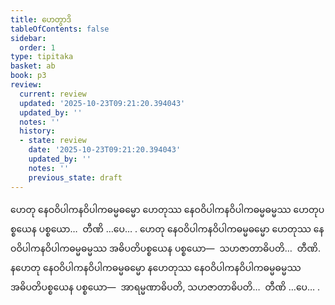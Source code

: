 ```yaml
---
title: ဟေတွာဒိ
tableOfContents: false
sidebar:
  order: 1
type: tipitaka
basket: ab
book: p3
review:
  current: review
  updated: '2025-10-23T09:21:20.394043'
  updated_by: ''
  notes: ''
  history:
  - state: review
    date: '2025-10-23T09:21:20.394043'
    updated_by: ''
    notes: ''
    previous_state: draft
---
```



<ReviewStatus review={frontmatter.review} showDetails={true} />

<HypothesisAnnotation frontmatter={frontmatter} />

<DynamicBreadcrumb />

<Division number="144" book="p3" e="ch" v="39" p="224">

<Paragraph number="253" book="p3">
ဟေတု နေဝဝိပါကနဝိပါကဓမ္မဓမ္မော ဟေတုဿ နေဝဝိပါကနဝိပါကဓမ္မဓမ္မဿ ဟေတုပစ္စယေန ပစ္စယော…  တီဏိ …ပေ… .
</Paragraph>

</Division>
<Division number="145" book="p3" e="ch" v="39" p="224">

<Paragraph number="254" book="p3">
ဟေတု နေဝဝိပါကနဝိပါကဓမ္မဓမ္မော ဟေတုဿ နေဝဝိပါကနဝိပါကဓမ္မဓမ္မဿ အဓိပတိပစ္စယေန ပစ္စယော—  သဟဇာတာဓိပတိ…  တီဏိ.
</Paragraph>

<Paragraph number="255" book="p3">
နဟေတု နေဝဝိပါကနဝိပါကဓမ္မဓမ္မော နဟေတုဿ နေဝဝိပါကနဝိပါကဓမ္မဓမ္မဿ အဓိပတိပစ္စယေန ပစ္စယော—  အာရမ္မဏာဓိပတိ, သဟဇာတာဓိပတိ…  တီဏိ …ပေ… .
</Paragraph>
</Division>
